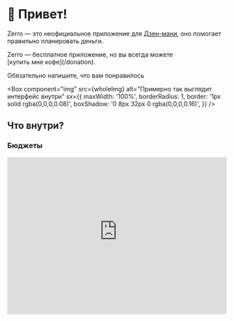 
<Head
  title="Что такое Zerro?"
  description="Zerro помогает вести личный и семейный бюджет."
/>

# 👋 Привет!

Zerro — это неофициальное приложение для [Дзен-мани](https://zenmoney.ru/), оно помогает правильно планировать деньги.

<ExampleBox symbol="🖤">
  Zerro — бесплатное приложение, но вы всегда можете
  [купить мне кофе](/donation).

  <Muted>Обязательно напишите, что вам понравилось</Muted>
</ExampleBox>

<Box
  component="img"
  src={wholeImg}
  alt="Примерно так выглядит интерфейс внутри"
  sx={{
    maxWidth: '100%',
    borderRadius: 1,
    border: '1px solid rgba(0,0,0,0.08)',
    boxShadow: '0 8px 32px 0 rgba(0,0,0,0.16)',
  }}
/>

## Что внутри?

### Бюджеты

<iframe
  width="100%"
  height="360"
  src="https://www.youtube-nocookie.com/embed/mFb_H5T04Bk?si=jW6cnQ8JqoNFaJKz&amp;controls=0"
  title="YouTube video player"
  frameborder="0"
  allow="accelerometer; autoplay; clipboard-write; encrypted-media; gyroscope; picture-in-picture; web-share" referrerpolicy="strict-origin-when-cross-origin"
  allowfullscreen
/>

Основное достоинство Zerro — бюджеты по типу конвертов. Если вы пользовались YNAB, знаете, как это круто. Прочитайте о подходе к бюджетам, чтобы лучше разобраться что к чему.

- [Подход к бюджетам в Zerro](/about/method)
- [Начало работы](/about/quick-start)

### Исправление корректировок

Иногда после синхронизации с банком появляются дубли операций, чтобы их отловить:

1. Откройте операцию-дубль
2. Нажмите внизу «Другие из этой синхронизации»
3. Теперь можете просмотреть эти операции и удалить, если потребуется

### И ещё...

- Восстановление удалённых операций
- Тёмная тема 🌚
- Групповые действия с операциями: смена категории и удаление.
- Полный бэкап всех данных (пока без восстановления)

## Как установить приложение?

Zerro — веб-приложение. Оно такое же классное, как и обычные приложения (может даже работать без сети), а устанавливается прямо из браузера ✨

- **Айфон.** В Safari «Поделиться» → «На главный экран»
- **Андроид.** В Chrome Три точки в верхнем правом углу → «Установить приложение»
- **Windows / MacOS.** В Chrome иконка в адресной строке «Установить приложение»

## Пара слов о безопасности

<ExampleBox symbol="🔒">
  У Zerro нет доступа к банковским подключениям. Дзен-мани хранят эти данные
  у вас в приложении и не передаёт через API, у сторонних сервисов просто нет
  доступа к ним.

  [Документация API](https://github.com/zenmoney/ZenPlugins/wiki/ZenMoney-API)
</ExampleBox>

- Zerro ничего не хранит у себя. Данные хранятся локально на вашем компьютере и в Дзен-мани.
- Исходный код открыт и [лежит на GitHub](https://github.com/ardov/zerro).
- Zerro собирает только анонимную статистику типа количества посещений, эти цифры греют мне душу и помогают решать проблемы 🙂

## Полезные ссылки

<ExampleBox symbol="💵">
  [Подход к бюджетам в Zerro](/about/method) →

  <Muted>Как пользоваться бюджетами</Muted>
</ExampleBox>

<ExampleBox symbol="🚀">
  [Начало работы с Zerro](/about/quick-start) →

  <Muted>Эта инструкция поможет решить проблемы на старте</Muted>
</ExampleBox>

<ExampleBox symbol="🔥">
  [Канал с обновлениями в телеграме @zerroapp](https://t.me/zerroapp) →

  <Muted>Обновления и фишки</Muted>
</ExampleBox>

<ExampleBox symbol="💬">
  [Чат в телеграме @zerrochat](https://t.me/zerrochat) →

  <Muted>
    Задавайте вопросы тут, или пишите [мне](http://t.me/ardov) напрямую
  </Muted>
</ExampleBox>
